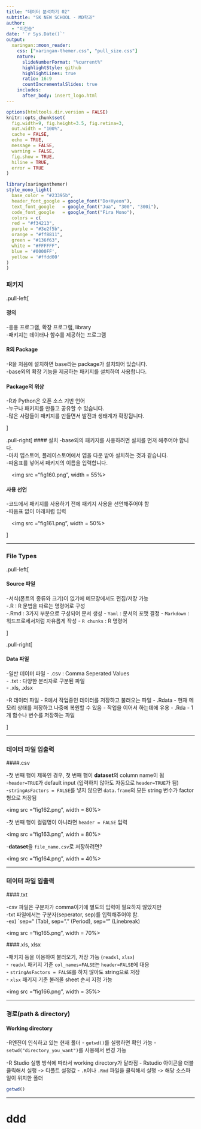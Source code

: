 ```yaml
---
title: "데이터 분석하기 02"
subtitle: "SK NEW SCHOOL - MD학과"  
author: 
  - "이건승"
date: '`r Sys.Date()`'
output:
  xaringan::moon_reader:
    css: ["xaringan-themer.css", "pull_size.css"]
    nature:
      slideNumberFormat: "%current%"
      highlightStyle: github
      highlightLines: true
      ratio: 16:9
      countIncrementalSlides: true
    includes:
      after_body: insert_logo.html
---
```


```r
options(htmltools.dir.version = FALSE)
knitr::opts_chunk$set(
  fig.width=9, fig.height=3.5, fig.retina=3,
  out.width = "100%",
  cache = FALSE,
  echo = TRUE,
  message = FALSE, 
  warning = FALSE,
  fig.show = TRUE,
  hiline = TRUE,
  error = TRUE
)
```

```r
library(xaringanthemer)
style_mono_light(
  base_color = "#23395b",
  header_font_google = google_font("Do+Hyeon"),
  text_font_google   = google_font("Jua", "300", "300i"),
  code_font_google   = google_font("Fira Mono"),
  colors = c(
  red = "#f34213",
  purple = "#3e2f5b",
  orange = "#ff8811",
  green = "#136f63",
  white = "#FFFFFF",
  blue = '#0000FF',
  yellow = '#ffdd00'
)
)
```

### 패키지

.pull-left[

#### 정의
 -응용 프로그램, 확장 프로그램, library  
 -패키지는 데이터나 함수를 제공하는 프로그램
 
#### R의 Package
 -R을 처음에 설치하면 base라는 package가 설치되어 있습니다.  
 -base외의 확장 기능을 제공하는 패키지를 설치하여 사용합니다.  
 
#### Package의 위상
 -R과 Python은 오픈 소스 기반 언어  
 -누구나 패키지를 만들고 공유할 수 있습니다.  
 -많은 사람들이 패키지를 만들면서 발전과 생태계가 확장됩니다.

]

.pull-right[
#### 설치
 -base외의 패키지를 사용하려면 설치를 먼저 해주어야 합니다.  
 -마치 앱스토어, 플레이스토어에서 앱을 다운 받아 설치하는 것과 같습니다.  
 -따옴표를 넣어서 패키지의 이름을 입력합니다.  
 
&emsp;<img src ="fig160.png", width = 55%>

#### 사용 선언
 -코드에서 패키지를 사용하기 전에 패키지 사용을 선언해주어야 함  
 -따옴표 없이 아래처럼 입력

&emsp;<img src ="fig161.png", width = 50%>

]

---

### File Types

.pull-left[

#### Source 파일
 -서식(폰트의 종류와 크기)이 없기에 메모장에서도 편집/저장 가능  
 -.R : R 문법을 따르는 명령어로 구성  
 -.Rmd : 3가지 부분으로 구성되어 문서 생성
  - `Yaml` : 문서의 포맷 결정
  - `Markdown` : 워드프로세서처럼 자유롭게 작성
  - `R chunks` : R 명령어
  
]

.pull-right[

#### Data 파일
 -일반 데이터 파일
  - .csv : Comma Seperated Values  
  - .txt : 다양한 분리자로 구분된 파일  
  - .xls, .xlsx  
  
-R 데이터 파일
 - R에서 작업중인 데이터를 저장하고 불러오는 파일
 - .Rdata
  - 현재 메모리 상태를 저장하고 나중에 복원할 수 있음
  - 작업을 이어서 하는데에 유용
 - .Rda
  - 1개 함수나 변수를 저장하는 파일 

]

---

### 데이터 파일 입출력

####.csv  

 -첫 번째 행이 제목인 경우, 첫 번째 행이 **dataset**의 column name이 됨  
 -`header=TRUE`가 default input (입력하지 않아도 자동으로 `header=TRUE`가 됨)  
 -`stringAsFactors = FALSE`를 넣지 않으면 `data.frame`의 모든 string 변수가 factor형으로 저장됨  
 
<img src ="fig162.png", width = 80%>

 -첫 번째 행이 컬럼명이 아니라면 `header = FALSE` 입력
 
<img src ="fig163.png", width = 80%>

 -**dataset**을 `file_name.csv`로 저장하려면?
 
<img src ="fig164.png", width = 40%>

---

### 데이터 파일 입출력

####.txt

 -csv 파일은 구분자가 comma이기에 별도의 입력이 필요하지 않았지만  
 -txt 파일에서는 구분자(seperator, sep)를 입력해주어야 함.  
 -ex) `sep="\t" (Tab), sep="." (Period), sep="\n" (Linebreak)

<img src ="fig165.png", width = 70%>


####.xls, xlsx

 -패키지 등을 이용하여 불러오기, 저장 가능 (`readxl`, `xlsx`)  
 - `readxl` 패키지 기준 `col_names=FALSE`는 `header=FALSE`에 대응  
 - `stringAsFactors = FALSE`를 하지 않아도 string으로 저장  
 - `xlsx` 패키지 기준 불러올 sheet 순서 지정 가능  

<img src ="fig166.png", width = 35%>

---

### 경로(path & directory)

#### Working directory

-R엔진이 인식하고 있는 현재 폴더
 - `getwd()`를 실행하면 확인 가능
 - `setwd("directory_you_want")`를 사용해서 변경 가능

-R Studio 실행 방식에 따라서 working directory가 달라짐
 - Rstudio 아이콘을 더블클릭해서 실행 -> 디폴트 설정값
 - `.R`이나 `.Rmd` 파일을 클릭해서 실행 -> 해당 소스파일이 위치한 폴더
 
```r
getwd()
```
 

---

# ddd

